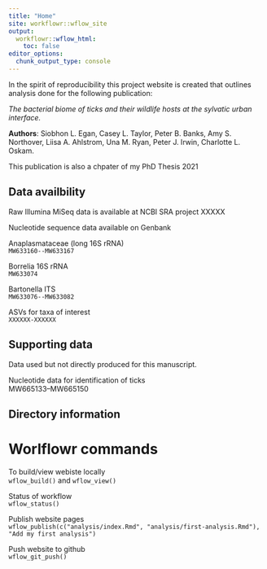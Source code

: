 ```yaml
---
title: "Home"
site: workflowr::wflow_site
output:
  workflowr::wflow_html:
    toc: false
editor_options:
  chunk_output_type: console
---
```


In the spirit of reproducibility this project website is created that outlines analysis done for the following publication:

*The bacterial biome of ticks and their wildlife hosts at the sylvatic urban interface.* 

**Authors**: Siobhon L. Egan, Casey L. Taylor, Peter B. Banks, Amy S. Northover, Liisa A. Ahlstrom, Una M. Ryan, Peter J. Irwin, Charlotte L. Oskam. 

This publication is also a chpater of my PhD Thesis 2021

## Data availbility

Raw Illumina MiSeq data is available at NCBI SRA project XXXXX

Nucleotide sequence data available on Genbank

Anaplasmataceae (long 16S rRNA)     
`MW633160--MW633167`

Borrelia 16S rRNA      
`MW633074`

Bartonella ITS     
`MW633076--MW633082`

ASVs for taxa of interest    
`XXXXXX-XXXXXX`

## Supporting data

Data used but not directly produced for this manuscript.

Nucleotide data for identification of ticks     
MW665133--MW665150

## Directory information

# Worlflowr commands 

To build/view webiste locally      
`wflow_build()` and `wflow_view()`

Status of workflow      
`wflow_status()`

Publish website pages       
`wflow_publish(c("analysis/index.Rmd", "analysis/first-analysis.Rmd"), "Add my first analysis")`

Push website to github      
`wflow_git_push()`




